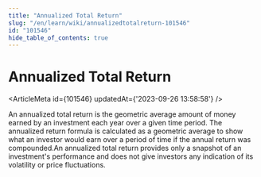 ```yaml
---
title: "Annualized Total Return"
slug: "/en/learn/wiki/annualizedtotalreturn-101546"
id: "101546"
hide_table_of_contents: true
---
```



# Annualized Total Return

<ArticleMeta id={101546} updatedAt={'2023-09-26 13:58:58'} />
<div className='border-solid border-b border-t-0 my-4 border-[var(--ifm-color-gray-300)]' />

An annualized total return is the geometric average amount of money earned by an investment each year over a given time period. The annualized return formula is calculated as a geometric average to show what an investor would earn over a period of time if the annual return was compounded.An annualized total return provides only a snapshot of an investment's performance and does not give investors any indication of its volatility or price fluctuations.
